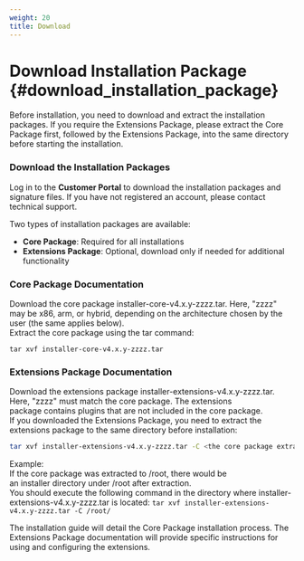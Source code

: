 ```yaml
---
weight: 20
title: Download
---
```


# Download Installation Package \{#download_installation_package}

Before installation, you need to download and extract the installation packages. If you require the Extensions Package, please extract the Core Package first, followed by the Extensions Package, into the same directory before starting the installation.

<Steps>

### Download the Installation Packages

Log in to the **Customer Portal** to download the installation packages and signature files. If you have not registered an account, please contact technical support.

Two types of installation packages are available:
- **Core Package**: Required for all installations
- **Extensions Package**: Optional, download only if needed for additional functionality

### Core Package Documentation

Download the core package installer-core-v4.x.y-zzzz.tar. Here, "zzzz" may be x86, arm, or hybrid, depending on the architecture chosen by the user (the same applies below).  
Extract the core package using the tar command:  
```shell
tar xvf installer-core-v4.x.y-zzzz.tar
```

### Extensions Package Documentation

Download the extensions package installer-extensions-v4.x.y-zzzz.tar. Here, "zzzz" must match the core package. The extensions package contains plugins that are not included in the core package.  
If you downloaded the Extensions Package, you need to extract the extensions package to the same directory before installation:  
```bash
tar xvf installer-extensions-v4.x.y-zzzz.tar -C <the core package extraction directory>
```

Example:  
If the core package was extracted to /root, there would be an installer directory under /root after extraction.  
You should execute the following command in the directory where installer-extensions-v4.x.y-zzzz.tar is located: `tar xvf installer-extensions-v4.x.y-zzzz.tar -C /root/`  

</Steps>

The installation guide will detail the Core Package installation process. The Extensions Package documentation will provide specific instructions for using and configuring the extensions.
